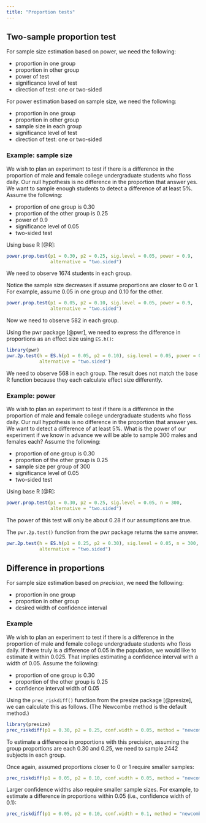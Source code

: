 ```yaml
---
title: "Proportion tests"
---
```


## Two-sample proportion test

For sample size estimation based on power, we need the following:

- proportion in one group
- proportion in other group
- power of test 
- significance level of test
- direction of test: one or two-sided

For power estimation based on sample size, we need the following:

- proportion in one group
- proportion in other group
- sample size in each group
- significance level of test
- direction of test: one or two-sided


### Example: sample size

We wish to plan an experiment to test if there is a difference in the proportion of male and female college undergraduate students who floss daily. Our null hypothesis is no difference in the proportion that answer yes. We want to sample enough students to detect a difference of at least 5%. Assume the following:

- proportion of one group is 0.30
- proportion of the other group is 0.25
- power of 0.9
- significance level of 0.05
- two-sided test

Using base R [@R]:

```r
power.prop.test(p1 = 0.30, p2 = 0.25, sig.level = 0.05, power = 0.9, 
                alternative = "two.sided")
```

We need to observe 1674 students in each group. 

Notice the sample size decreases if assume proportions are closer to 0 or 1. For example, assume 0.05 in one group and 0.10 for the other.

```r
power.prop.test(p1 = 0.05, p2 = 0.10, sig.level = 0.05, power = 0.9, 
                alternative = "two.sided")
```

Now we need to observe 582 in each group.

Using the pwr package [@pwr], we need to express the difference in proportions as an effect size using `ES.h()`:

```r
library(pwr)
pwr.2p.test(h = ES.h(p1 = 0.05, p2 = 0.10), sig.level = 0.05, power = 0.9,
            alternative = "two.sided")
```

We need to observe 568 in each group. The result does not match the base R function because they each calculate effect size differently.

### Example: power

We wish to plan an experiment to test if there is a difference in the proportion of male and female college undergraduate students who floss daily. Our null hypothesis is no difference in the proportion that answer yes. We want to detect a difference of at least 5%. What is the power of our experiment if we know in advance we will be able to sample 300 males and females each? Assume the following:

- proportion of one group is 0.30
- proportion of the other group is 0.25
- sample size per group of 300
- significance level of 0.05
- two-sided test

Using base R [@R]:

```r
power.prop.test(p1 = 0.30, p2 = 0.25, sig.level = 0.05, n = 300, 
                alternative = "two.sided")
```

The power of this test will only be about 0.28 if our assumptions are true.

The `pwr.2p.test()` function from the pwr package returns the same answer.

```r
pwr.2p.test(h = ES.h(p1 = 0.25, p2 = 0.30), sig.level = 0.05, n = 300,
            alternative = "two.sided")
```


## Difference in proportions

For sample size estimation based on _precision_, we need the following:

- proportion in one group
- proportion in other group
- desired width of confidence interval

### Example

We wish to plan an experiment to test if there is a difference in the proportion of male and female college undergraduate students who floss daily. If there truly is a difference of 0.05 in the population, we would like to estimate it within 0.025. That implies estimating a confidence interval with a width of 0.05.  Assume the following:

- proportion of one group is 0.30
- proportion of the other group is 0.25
- confidence interval width of 0.05

Using the `prec_riskdiff()` function from the presize package [@presize], we can calculate this as follows. (The Newcombe method is the default method.)


```r
library(presize)
prec_riskdiff(p1 = 0.30, p2 = 0.25, conf.width = 0.05, method = "newcombe")
```

To estimate a difference in proportions with this precision, assuming the group proportions are each 0.30 and 0.25, we need to sample 2442 subjects in each group.

Once again, assumed proportions closer to 0 or 1 require smaller samples:

```r
prec_riskdiff(p1 = 0.05, p2 = 0.10, conf.width = 0.05, method = "newcombe")
```

Larger confidence widths also require smaller sample sizes. For example, to estimate a difference in proportions within 0.05 (i.e., confidence width of 0.1):

```r
prec_riskdiff(p1 = 0.05, p2 = 0.10, conf.width = 0.1, method = "newcombe")
```

